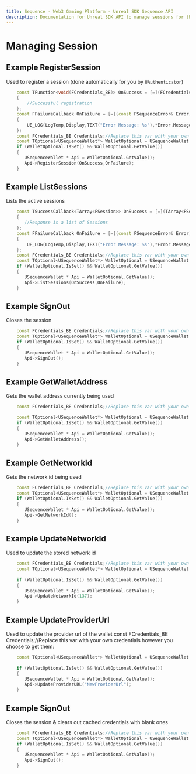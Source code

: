 ```yaml
---
title: Sequence - Web3 Gaming Platform - Unreal SDK Sequence API
description: Documentation for Unreal SDK API to manage sessions for the Sequence infrastructure stack for web3 gaming.
---
```


# Managing Session

## Example RegisterSession

Used to register a session (done automatically for you by `UAuthenticator`)

```cpp
    const TFunction<void(FCredentials_BE)> OnSuccess = [=](FCredentials_BE Response)
    {
        //Successful registration
    };
	const FFailureCallback OnFailure = [=](const FSequenceError& Error)
	{
		UE_LOG(LogTemp,Display,TEXT("Error Message: %s"),*Error.Message);
    };
    const FCredentials_BE Credentials;//Replace this var with your own credentials however you choose to get them
    const TOptional<USequenceWallet*> WalletOptional = USequenceWallet::Get(Credentials);
    if (WalletOptional.IsSet() && WalletOptional.GetValue())
    {
	   USequenceWallet * Api = WalletOptional.GetValue();
	   Api->RegisterSession(OnSuccess,OnFailure);
    }
```    

## Example ListSessions

Lists the active sessions

```cpp
    const TSuccessCallback<TArray<FSession>> OnSuccess = [=](TArray<FSession> Response)
    {
       //Response is a list of Sessions
    };
	const FFailureCallback OnFailure = [=](const FSequenceError& Error)
	{
		UE_LOG(LogTemp,Display,TEXT("Error Message: %s"),*Error.Message);
    };
    const FCredentials_BE Credentials;//Replace this var with your own credentials however you choose to get them  
    const TOptional<USequenceWallet*> WalletOptional = USequenceWallet::Get(Credentials);
    if (WalletOptional.IsSet() && WalletOptional.GetValue())
    {
	   USequenceWallet * Api = WalletOptional.GetValue();
       Api->ListSessions(OnSuccess,OnFailure);
    }
```

## Example SignOut

Closes the session

```cpp
    const FCredentials_BE Credentials;//Replace this var with your own credentials however you choose to get them
    const TOptional<USequenceWallet*> WalletOptional = USequenceWallet::Get(Credentials);
    if (WalletOptional.IsSet() && WalletOptional.GetValue())
    {
	   USequenceWallet * Api = WalletOptional.GetValue();
	   Api->SignOut();
    }
```

## Example GetWalletAddress
    
Gets the wallet address currently being used

```cpp
    const FCredentials_BE Credentials;//Replace this var with your own credentials however you choose to get them

    const TOptional<USequenceWallet*> WalletOptional = USequenceWallet::Get(Credentials);
    if (WalletOptional.IsSet() && WalletOptional.GetValue())
    {
	   USequenceWallet * Api = WalletOptional.GetValue();
       Api->GetWalletAddress();
    }
```

## Example GetNetworkId

Gets the network id being used

```cpp
    const FCredentials_BE Credentials;//Replace this var with your own credentials however you choose to get them
    const TOptional<USequenceWallet*> WalletOptional = USequenceWallet::Get(Credentials);
    if (WalletOptional.IsSet() && WalletOptional.GetValue())
    {
       USequenceWallet * Api = WalletOptional.GetValue();
       Api->GetNetworkId();
    }
```

## Example UpdateNetworkId

Used to update the stored network id

```cpp
    const FCredentials_BE Credentials;//Replace this var with your own credentials however you choose to get them:
    const TOptional<USequenceWallet*> WalletOptional = USequenceWallet::Get(Credentials);
    
    if (WalletOptional.IsSet() && WalletOptional.GetValue())
    {
       USequenceWallet * Api = WalletOptional.GetValue();
       Api->UpdateNetworkId(137);
    }
```
## Example UpdateProviderUrl
    
Used to update the provider url of the wallet const FCredentials_BE Credentials;//Replace this var with your own credentials however you choose to get them:
    
```cpp
    const TOptional<USequenceWallet*> WalletOptional = USequenceWallet::Get(Credentials);
    
    if (WalletOptional.IsSet() && WalletOptional.GetValue())
    {
       USequenceWallet * Api = WalletOptional.GetValue();
	   Api->UpdateProviderURL("NewProviderUrl");
    }
```
## Example SignOut
    
Closes the session & clears out cached credentials with blank ones

```cpp
    const FCredentials_BE Credentials;//Replace this var with your own credentials however you choose to get them
    const TOptional<USequenceWallet*> WalletOptional = USequenceWallet::Get(Credentials);
    if (WalletOptional.IsSet() && WalletOptional.GetValue())
    {
	   USequenceWallet * Api = WalletOptional.GetValue();
       Api->SignOut();
    }
```